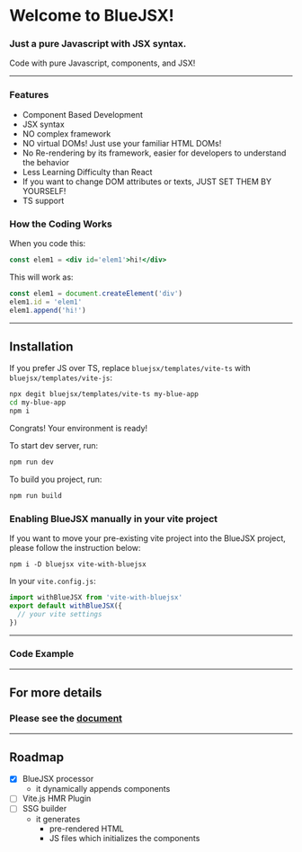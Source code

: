 
<div class='center'>

<AnimationLogo id='logo'/>

#  Welcome to BlueJSX!

### Just a pure Javascript with JSX syntax.

Code with pure Javascript, components, and JSX!
</div>

---

### Features
- Component Based Development
- JSX syntax
- NO complex framework
- NO virtual DOMs! Just use your familiar HTML DOMs!
- No Re-rendering by its framework, easier for developers to understand the behavior
- Less Learning Difficulty than React
- If you want to change DOM attributes or texts, JUST SET THEM BY YOURSELF!
- TS support



### How the Coding Works
When you code this:
```jsx
const elem1 = <div id='elem1'>hi!</div>
```
This will work as:
```js
const elem1 = document.createElement('div')
elem1.id = 'elem1'
elem1.append('hi!')
```

---


## Installation

If you prefer JS over TS, replace `bluejsx/templates/vite-ts` with `bluejsx/templates/vite-js`:
```sh
npx degit bluejsx/templates/vite-ts my-blue-app
cd my-blue-app
npm i
```
Congrats! Your environment is ready!


To start dev server, run:

```sh
npm run dev
```

To build you project, run:

```sh
npm run build
```

### Enabling BlueJSX manually in your vite project
If you want to move your pre-existing vite project into the BlueJSX project, please follow the instruction below:

```
npm i -D bluejsx vite-with-bluejsx
```

In your `vite.config.js`:

```js
import withBlueJSX from 'vite-with-bluejsx'
export default withBlueJSX({
  // your vite settings
})
```



---


### Code Example

<ExampleEditor code={exampleCode} />

---

## For more details 

### Please see the [document](https://github.com/bluejsx/docs/blob/main/README.md)


---

## Roadmap

- [x] BlueJSX processor
  - it dynamically appends components
- [ ] Vite.js HMR Plugin
- [ ] SSG builder
  - it generates 
    - pre-rendered HTML
    - JS files which initializes the components

